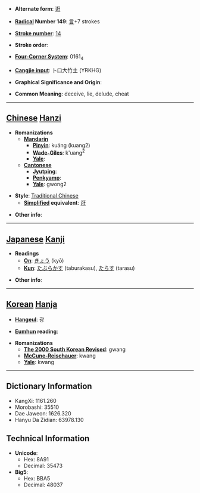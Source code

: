 * '''Alternate form''': [[诳]]

* '''[[Wiktionary:Chinese radical index| Radical]] Number 149''': [[Wiktionary:Chinese radical index 言|言]]+7 strokes

* '''[[Wiktionary:Chinese total strokes index|Stroke number]]''': [[Wiktionary:Chinese total strokes index 14|14]]

* '''Stroke order''': 

* '''[[Wiktionary:Chinese four corner index|Four-Corner System]]''': 0161<sub>4</sub>

* '''[[Wiktionary:Chinese Cangjie index|Cangjie input]]''': 卜口大竹土 (YRKHG)

* '''Graphical Significance and Origin''': 

* '''Common Meaning''': deceive, lie, delude, cheat

----

== [[Chinese]] [[Hanzi]] ==

* '''Romanizations'''
** '''[[Mandarin]]'''
*** '''[[Pinyin]]''': kuáng (kuang2)
*** '''[[Wade-Giles]]''': k'uang<sup>2</sup>
*** '''[[Yale]]''': 
** '''[[Cantonese]]'''
*** '''[[Jyutping]]''':
*** '''[[Penkyamp]]''': 
*** '''[[Yale]]''': gwong2

* '''Style''': [[Traditional Chinese]] 
** '''[[Simplified Chinese|Simplified]] equivalent''': [[诳]]

* '''Other info''': 

----

== [[Japanese]] [[Kanji]] ==

* '''Readings'''
** '''[[On]]''': [[きょう]] (kyō)
** '''[[Kun]]''': [[たぶらかす]] (taburakasu), [[たらす]] (tarasu)

* '''Other info''':  

----

== [[Korean]] [[Hanja]] ==

* '''[[Hangeul]]''': 광

* '''[[Eumhun]] reading''': 

* '''Romanizations'''
** '''[[The 2000 South Korean Revised Romanization|The 2000 South Korean Revised]]''': gwang
** '''[[McCune-Reischauer]]''': kwang
** '''[[Yale]]''': kwang

----

== Dictionary Information ==

* KangXi: 1161.260
* Morobashi: 35510
* Dae Jaweon: 1626.320
* Hanyu Da Zidian: 63978.130

== Technical Information ==

* '''Unicode''':
** Hex: 8A91
** Decimal: 35473
* '''Big5''':
** Hex: BBA5
** Decimal: 48037